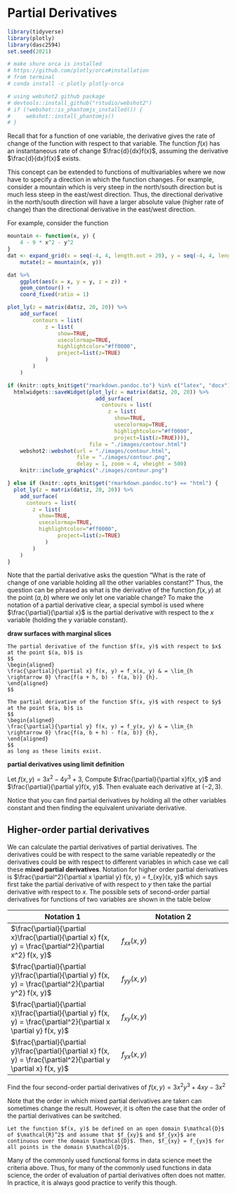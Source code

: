 # Partial Derivatives

```r
library(tidyverse)
library(plotly)
library(dasc2594)
set.seed(2021)
```

```r
# make shure orca is installed
# https://github.com/plotly/orca#installation
# from terminal 
# conda install -c plotly plotly-orca

# using webshot2 github package
# devtools::install_github("rstudio/webshot2")
# if (!webshot::is_phantomjs_installed()) {
#     webshot::install_phantomjs()
# }
```

Recall that for a function of one variable, the derivative gives the rate of change of the function with respect to that variable. The function $f(x)$ has an instantaneous rate of change $\frac{d}{dx}f(x)$, assuming the derivative $\frac{d}{dx}f(x)$ exists. 

This concept can be extended to functions of multivariables where we now have to specify a direction in which the function changes. For example, consider a mountain which is very steep in the north/south direction but is much less steep in the east/west direction. Thus, the directional derivative in the north/south direction will have a larger absolute value (higher rate of change) than the directional derivative in the east/west direction. 

For example, consider the function
```r
mountain <- function(x, y) {
    4 - 9 * x^2 - y^2
}
dat <- expand_grid(x = seq(-4, 4, length.out = 20), y = seq(-4, 4, length.out = 20)) %>%
    mutate(z = mountain(x, y))

dat %>%
    ggplot(aes(x = x, y = y, z = z)) +
    geom_contour() +
    coord_fixed(ratio = 1)
```


```r
plot_ly(z = matrix(dat$z, 20, 20)) %>%
    add_surface(
        contours = list(
            z = list(
                show=TRUE,
                usecolormap=TRUE,
                highlightcolor="#ff0000",
                project=list(z=TRUE)
            )
        )
    )
```

```r
if (knitr::opts_knit$get("rmarkdown.pandoc.to") %in% c("latex", "docx")) {
  htmlwidgets::saveWidget(plot_ly(z = matrix(dat$z, 20, 20)) %>%
                            add_surface(
                              contours = list(
                                z = list(
                                  show=TRUE,
                                  usecolormap=TRUE,
                                  highlightcolor="#ff0000",
                                  project=list(z=TRUE)))),
                          file = "./images/contour.html")
    webshot2::webshot(url = "./images/contour.html", 
                      file = "./images/contour.png", 
                      delay = 1, zoom = 4, vheight = 500)
    knitr::include_graphics("./images/contour.png")

} else if (knitr::opts_knit$get("rmarkdown.pandoc.to") == "html") {
  plot_ly(z = matrix(dat$z, 20, 20)) %>%
    add_surface(
      contours = list(
        z = list(
          show=TRUE,
          usecolormap=TRUE,
          highlightcolor="#ff0000",
                project=list(z=TRUE)
            )
        )
    )
}
```
Note that the partial derivative asks the question "What is the rate of change of one variable holding all the other variables constant?" Thus, the question can be phrased as what is the derivative of the function $f(x, y)$ at the point $(a, b)$ where we only let one variable change? To make the notation of a partial derivative clear, a special symbol is used where $\frac{\partial}{\partial x}$ is the partial derivative with respect to the $x$ variable (holding the y variable constant).

**draw surfaces with marginal slices**

```definition
The partial derivative of the function $f(x, y)$ with respect to $x$ at the point $(a, b)$ is 
$$
\begin{aligned}
\frac{\partial}{\partial x} f(x, y) = f_x(x, y) & = \lim_{h \rightarrow 0} \frac{f(a + h, b) - f(a, b)} {h}.
\end{aligned}
$$

The partial derivative of the function $f(x, y)$ with respect to $y$ at the point $(a, b)$ is 
$$
\begin{aligned}
\frac{\partial}{\partial y} f(x, y) = f_y(x, y) & = \lim_{h \rightarrow 0} \frac{f(a, b + h) - f(a, b)} {h},
\end{aligned}
$$
as long as these limits exist.
```

:::{.example}
**partial derivatives using limit definition**
:::

:::{.example}
Let $f(x, y) = 3x^2 - 4 y^3 + 3$, Compute $\frac{\partial}{\partial x}f(x, y)$ and $\frac{\partial}{\partial y}f(x, y)$. Then evaluate each derivative at $(-2, 3)$.
:::

Notice that you can find partial derivatives by holding all the other variables constant and then finding the equivalent univariate derivative.

## Higher-order partial derivatives

We can calculate the partial derivatives of partial derivatives. The derivatives could be with respect to the same variable repeatedly or the derivatives could be with respect to different variables in which case we call these **mixed partial derivatives**. Notation for higher order partial derivatives is $\frac{\partial^2}{\partial x \partial y} f(x, y) = f_{xy}(x, y)$ which says first take the partial derivative of with respect to $y$ then take the partial derivative with respect to $x$. The possible sets of second-order partial derivatives for functions of two variables are shown in the table below



| Notation 1 | Notation 2 |
|------------|------------|
|$\frac{\partial}{\partial x}\frac{\partial}{\partial x} f(x, y) = \frac{\partial^2}{\partial x^2} f(x, y)$ | $f_{xx}(x, y)$ |
|$\frac{\partial}{\partial y}\frac{\partial}{\partial y} f(x, y) = \frac{\partial^2}{\partial y^2} f(x, y)$ | $f_{yy}(x, y)$ |
|$\frac{\partial}{\partial x}\frac{\partial}{\partial y} f(x, y) = \frac{\partial^2}{\partial x \partial y} f(x, y)$ | $f_{xy}(x, y)$ |
|$\frac{\partial}{\partial y}\frac{\partial}{\partial x} f(x, y) = \frac{\partial^2}{\partial y \partial x} f(x, y)$ | $f_{yx}(x, y)$ |

:::{.example}
Find the four second-order partial derivatives of $f(x, y) = 3x^2y^3 + 4xy - 3x^2$
:::


Note that the order in which mixed partial derivatives are taken can sometimes change the result. However, it is often the case that the order of the partial derivatives can be switched.

```theorem
Let the function $f(x, y)$ be defined on an open domain $\mathcal{D}$ of $\mathcal{R}^2$ and assume that $f_{xy}$ and $f_{yx}$ are continuous over the domain $\mathcal{D}$. Then, $f_{xy} = f_{yx}$ for all points in the domain $\mathcal{D}$.
```

Many of the commonly used functional forms in data science meet the criteria above. Thus, for many of the commonly used functions in data science, the order of evaluation of partial derivatives often does not matter. In practice, it is always good practice to verify this though.


<!-- ## Differentiability -->
<!-- We have learned how to calculate a derivative, but an important characteristic is whether a derivative exists.  -->
    



